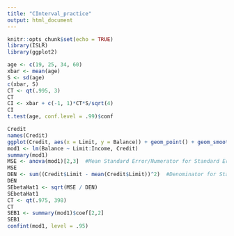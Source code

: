 ```yaml
---
title: "CInterval_practice"
output: html_document
---
```


```r
knitr::opts_chunk$set(echo = TRUE)
library(ISLR)
library(ggplot2)
```

```r
age <- c(19, 25, 34, 60)
xbar <- mean(age)
S <- sd(age)
c(xbar, S)
CT <- qt(.995, 3)
CT
CI <- xbar + c(-1, 1)*CT*S/sqrt(4)
CI
t.test(age, conf.level = .99)$conf
```

```r
Credit
names(Credit)
ggplot(Credit, aes(x = Limit, y = Balance)) + geom_point() + geom_smooth(method = "lm")
mod1 <- lm(Balance ~ Limit:Income, Credit)
summary(mod1)
MSE <- anova(mod1)[2,3]  #Mean Standard Error/Numerator for Standard Error of Beta Hat1
MSE
DEN <- sum((Credit$Limit - mean(Credit$Limit))^2)  #Denominator for Standard Error of Beta hat1
DEN
SEbetaHat1 <- sqrt(MSE / DEN)
SEbetaHat1
CT <- qt(.975, 398)
CT
SEB1 <- summary(mod1)$coef[2,2]
SEB1
confint(mod1, level = .95)

```

